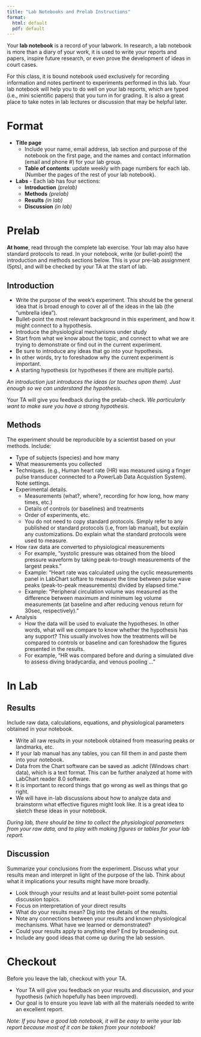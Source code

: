 ```yaml
---
title: "Lab Notebooks and Prelab Instructions"
format: 
  html: default
  pdf: default
---
```

Your __lab notebook__ is a record of your labwork. In research, a lab notebook is more than a diary of your work, it is used to write your reports and papers, inspire future research, or even prove the development of ideas in court cases. 

For this class, it is bound notebook used exclusively for recording information and notes pertinent to experiments performed in this lab.  Your lab notebook will help you to do well on your lab reports, which are typed (i.e., mini scientific papers) that you turn in for grading. It is also a great place to take notes in lab lectures or discussion that may be helpful later. 

# Format

-  __Title page__   
    +  Include your name, email address, lab section and purpose of the notebook on the first page, and the names and contact information (email and phone #) for your lab group.
    +  __Table of contents__: update weekly with page numbers for each lab. (Number the pages of the rest of your lab notebook). 
-  __Labs__ - Each lab has four sections:
    +  __Introduction__  _(prelab)_
    +  __Methods__  _(prelab)_
    +  __Results__  _(in lab)_
    +  __Discussion__  _(in lab)_
  

# Prelab {#sec-prelab}

__At home__, read through the complete lab exercise. Your lab may also have standard protocols to read. In your notebook, write (or bullet-point) the introduction and methods sections below. This is your pre-lab assignment (5pts), and will be checked by your TA at the start of lab. 

## Introduction

-  Write the purpose of the week’s experiment. This should be the general idea that is broad enough to cover all of the ideas in the lab (the "umbrella idea"). 
-  Bullet-point the most relevant background in this experiment, and how it might connect to a hypothesis. 
  +  Introduce the physiological mechanisms under study
  +  Start from what we know about the topic, and connect to what we are trying to demonstrate or find out in the current experiment. 
  +  Be sure to introduce any ideas that go into your hypothesis. 
  +  In other words, try to foreshadow why the current experiment is important. 
-  A starting hypothesis (or hypotheses if there are multiple parts). 

_An introduction just introduces the ideas (or touches upon them). Just enough so we can understand the hypothesis._ 

Your TA will give you feedback during the prelab-check. _We particularly want to make sure you have a strong hypothesis._ 

## Methods

The experiment should be reproducible by a scientist based on your methods. Include:

- Type of subjects (species) and how many 
- What measurements you collected 
- Techniques. (e.g., Human heart rate (HR) was measured using a finger pulse transducer connected to a PowerLab Data Acquistion System).  Note settings.
- Experimental details. 
  + Measurements (what?, where?, recording for how long, how many times, etc.)
  + Details of controls (or baselines) and treatments
  + Order of experiments, etc. 
  + You do not need to copy standard protocols. Simply refer to any published or standard protocols (i.e, from lab manual), but explain any customizations. Do explain what the standard protocols were used to measure. 
- How raw data are converted to physiological measurements
  + For example, "systolic pressure was obtained from the blood pressure waveform by taking peak-to-trough measurements of the largest peaks." 
  + Example: "Heart rate was calculated using the cyclic measurements panel in LabChart softare to measure the time between pulse wave peaks (peak-to-peak measurements) divided by elapsed time." 
  + Example: "Peripheral circulation volume was measured as the difference between maximum and minimum leg volume measurements (at baseline and after reducing venous return for 30sec, respectively)."
- Analysis 
  + How the data will be used to evaluate the hypotheses. In other words, what will we compare to know whether the hypothesis has any support? This usually involves how the treatments will be compared to controls or baseline and can foreshadow the figures presented in the results. 
  + For example, "HR was compared before and during a simulated dive to assess diving bradycardia, and venous pooling ..."
 

# In Lab

## Results

Include raw data, calculations, equations, and physiological parameters obtained in your notebook.  

-  Write all raw results in your notebook obtained from measuring peaks or landmarks, etc. 
-  If your lab manual has any tables, you can fill them in and paste them into your notebook. 
-  Data from the Chart software can be saved as .adicht (Windows chart data), which is a text format. This can be further analyzed at home with LabChart reader 8.0 software. 
-  It is important to record things that go wrong as well as things that go right. 
-  We will have in-lab discussions about how to analyze data and brainstorm what effective figures might look like. It is a great idea to sketch these ideas in your notebook. 

_During lab, there should be time to collect the physiological parameters from your raw data, and to play with making figures or tables for your lab report._ 

## Discussion

Summarize your conclusions from the experiment.  Discuss what your results mean and interpret in light of the purpose of the lab. Think about what it implications your results might have more broadly.

-  Look through your results and at least bullet-point some potential discussion topics.  
-  Focus on interpretation of your direct results
-  What do your results mean? Dig into the details of the results. 
-  Note any connections between your results and known physiological mechanisms. What have we learned or demonstrated?
-  Could your results apply to anything else? End by broadening out. 
-  Include any good ideas that come up during the lab session. 

# Checkout

Before you leave the lab, checkout with your TA. 

-  Your TA will give you feedback on your results and discussion, and your hypothesis (which hopefully has been improved).  
-  Our goal is to ensure you leave lab with all the materials needed to write an excellent report. 

_Note: If you have a good lab notebook, it will be easy to write your lab report because most of it can be taken from your notebook!_

